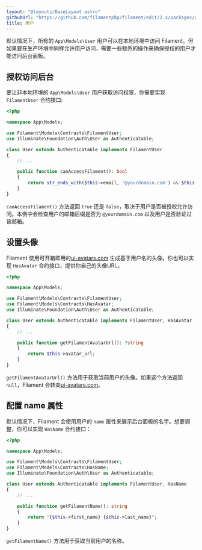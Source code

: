 ```yaml
---
layout: "@layouts/BaseLayout.astro"
githubUrl: "https://github.com/filamentphp/filament/edit/2.x/packages/admin/docs/06-users.md"
title: 用户
---
```


默认情况下，所有的 `App\Models\User` 用户可以在本地环境中访问 Filament。但如果要在生产环境中同样允许用户访问，需要一些额外的操作来确保授权的用户才能访问后台面板。

## 授权访问后台

要让非本地环境的 `App\Models\User` 用户获取访问权限，你需要实现 `FilamentUser` 合约接口:

```php
<?php

namespace App\Models;

use Filament\Models\Contracts\FilamentUser;
use Illuminate\Foundation\Auth\User as Authenticatable;

class User extends Authenticatable implements FilamentUser
{
    // ...

    public function canAccessFilament(): bool
    {
        return str_ends_with($this->email, '@yourdomain.com') && $this->hasVerifiedEmail();
    }
}
```

`canAccessFilament()` 方法返回 `true` 还是 `false`，取决于用户是否被授权允许访问。本例中会检查用户的邮箱后缀是否为 `@yourdomain.com` 以及用户是否验证过该邮箱。 

## 设置头像

Filament 使用可开箱即用的[ui-avatars.com](https://ui-avatars.com) 生成基于用户名的头像。你也可以实现 `HasAvatar` 合约接口，提供你自己的头像URL。

```php
<?php

namespace App\Models;

use Filament\Models\Contracts\FilamentUser;
use Filament\Models\Contracts\HasAvatar;
use Illuminate\Foundation\Auth\User as Authenticatable;

class User extends Authenticatable implements FilamentUser, HasAvatar
{
    // ...

    public function getFilamentAvatarUrl(): ?string
    {
        return $this->avatar_url;
    }
}
```

`getFilamentAvatarUrl()` 方法用于获取当前用户的头像。如果这个方法返回 `null`，Filament 会转向[ui-avatars.com](https://ui-avatars.com)。

## 配置 name 属性

默认情况下，Filament 会使用用户的 `name` 属性来展示后台面板的名字。想要调整，你可以实现 `HasName` 合约接口：

```php
<?php

namespace App\Models;

use Filament\Models\Contracts\FilamentUser;
use Filament\Models\Contracts\HasName;
use Illuminate\Foundation\Auth\User as Authenticatable;

class User extends Authenticatable implements FilamentUser, HasName
{
    // ...

    public function getFilamentName(): string
    {
        return "{$this->first_name} {$this->last_name}";
    }
}
```

`getFilamentName()` 方法用于获取当前用户的名称。
